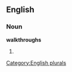 
==English==

===Noun===
'''walkthroughs'''

# {{plural of|[[walkthrough]]}}

[[Category:English plurals]]